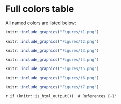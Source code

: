 # Full colors table {#fullcoltable}

All named colors are listed below:

```r
knitr::include_graphics("Figures/t1.png")
```

```r
knitr::include_graphics("Figures/t2.png")
```

```r
knitr::include_graphics("Figures/t3.png")
```

```r
knitr::include_graphics("Figures/t4.png")
```

```r
knitr::include_graphics("Figures/t5.png")
```

```r
knitr::include_graphics("Figures/t6.png")
```

```r
knitr::include_graphics("Figures/t7.png")
```


`r if (knitr::is_html_output()) '# References {-}'`

